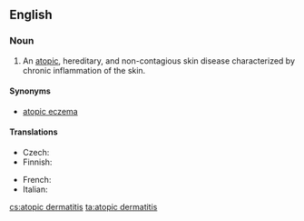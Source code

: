 ==English==
{{wikipedia}}

===Noun===
{{en-noun|sg=[[atopic]] [[dermatitis]]|?}}

# {{pathology}} An [[atopic]], hereditary, and non-contagious skin disease characterized by chronic inflammation of the skin.

====Synonyms====
* [[atopic eczema]]

====Translations====
{{trans-top|skin disease}}
* Czech: {{t+|cs|atopický ekzém|m}}
* Finnish: {{t-|fi|atooppinen ekseema}}
{{trans-mid}}
* French: {{t-|fr|dermatite atopique|f}}
* Italian: {{t-|it|dermatite atopica|f}}
{{trans-bottom}}

[[cs:atopic dermatitis]]
[[ta:atopic dermatitis]]